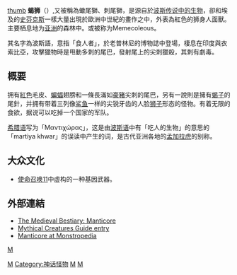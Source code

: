 {{Infobox mythical creature
|name =
|image = Martigora engraving.jpg
|caption = 《[[地獄辭典|地獄辭典]]》中的蠍獅 (1678)
|Grouping = [[傳說生物|傳說生物]]
|Sub_Grouping = {{link-en|神話中的混種生物|Mythological hybrid}}
|Habitat = 
|Similar_creatures = [[斯芬克斯|斯芬克斯]]、[[拉瑪蘇|拉瑪蘇]]、[[智天使|智天使]]、[[喀邁拉|喀邁拉]]、[[獅鷲|獅鷲]]
|Mythology = 波斯
}}
[[file:Mantikor.jpg|thumb]]
'''蝎狮'''（{{lang-en|'''Manticore'''}}）,又被稱為蠍尾獅、刺尾獅，是源自於[[波斯|波斯]][[传说生物列表|传说中的生物]]，卻和埃及的[[斯芬克斯|史芬克斯]]一樣大量出現於歐洲中世紀的畫作之中，外表為紅色的狮身人面獸。主要栖息地为[[亚洲|亚洲]]的森林中。或被称为Memecoleous。

其名字為波斯語，意指「食人者」，於老普林尼的博物誌中登場，棲息在印度與衣索比亞，攻擊獵物時是甩動多刺的尾巴，發射尾上的尖刺獵殺，其刺有劇毒。

== 概要 ==

拥有[[紅色|紅色]]毛皮、[[蝙蝠|蝙蝠]]翅膀和一條長滿如[[豪豬|豪豬]]尖刺的尾巴，另有一說則是擁有[[蝎子|蝎子]]的尾針，并拥有带着三列像[[鲨鱼|鲨鱼]]一样的尖锐牙齿的人脸[[狮子|狮子]]形态的怪物。有着无限的食欲，据说可以吃掉一个国家的军队。

[[希腊语|希腊语]]写为「Μαντιχώρας」，这是由[[波斯语|波斯语]]中有「吃人的生物」的意思的「martiya khwar」的误读中产生的词，是古代亚洲各地的[[孟加拉虎|孟加拉虎]]的别称。

==大众文化==
*[[使命召唤11|使命召唤11]]中虚构的一种基因武器。

==外部連結==
*[http://bestiary.ca/beasts/beast177.htm The Medieval Bestiary: Manticore] {{Wayback|url=http://bestiary.ca/beasts/beast177.htm |date=20110607011102 }}
*[http://www.mythicalcreaturesguide.com/page/Manticore Mythical Creatures Guide entry] {{Wayback|url=http://www.mythicalcreaturesguide.com/page/Manticore |date=20210421063220 }}
*[https://web.archive.org/web/20110101154349/http://www.monstropedia.org/index.php?title=Manticore Manticore at Monstropedia]

{{Myth-stub}}
{{Commonscat|Manticore}}

[[category:歐洲傳說生物|M]]
[[Category:波斯傳說生物|M]]
[[Category:神话怪物|Category:神话怪物]]
[[Category:有人類頭部特徵的傳說生物|M]]
[[Category:神話傳說中的貓科動物|M]]